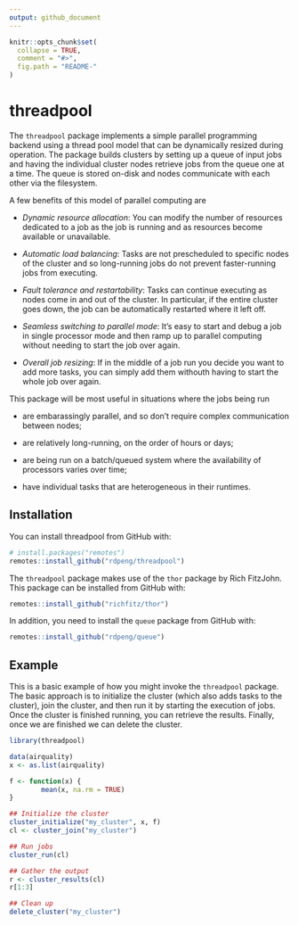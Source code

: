 ```yaml
---
output: github_document
---
```


<!-- README.md is generated from README.Rmd. Please edit that file -->

```r
knitr::opts_chunk$set(
  collapse = TRUE,
  comment = "#>",
  fig.path = "README-"
)
```

# threadpool

The `threadpool` package implements a simple parallel programming backend using a thread pool model that can be dynamically resized during operation. The package builds clusters by setting up a queue of input jobs and having the individual cluster nodes retrieve jobs from the queue one at a time. The queue is stored on-disk and nodes communicate with each other via the filesystem.

A few benefits of this model of parallel computing are

* *Dynamic resource allocation*: You can modify the number of resources dedicated to a job as the job is running and as resources become available or unavailable.

* *Automatic load balancing*: Tasks are not prescheduled to specific nodes of the cluster and so long-running jobs do not prevent faster-running jobs from executing.

* *Fault tolerance and restartability*: Tasks can continue executing as nodes come in and out of the cluster. In particular, if the entire cluster goes down, the job can be automatically restarted where it left off.

* *Seamless switching to parallel mode*: It's easy to start and debug a job in single processor mode and then ramp up to parallel computing without needing to start the job over again.

* *Overall job resizing*: If in the middle of a job run you decide you want to add more tasks, you can simply add them withouth having to start the whole job over again. 

This package will be most useful in situations where the jobs being run

* are embarassingly parallel, and so don't require complex communication between nodes;

* are relatively long-running, on the order of hours or days; 

* are being run on a batch/queued system where the availability of processors varies over time;

* have individual tasks that are heterogeneous in their runtimes.

## Installation

You can install threadpool from GitHub with:

```r
# install.packages("remotes")
remotes::install_github("rdpeng/threadpool")
```

The `threadpool` package makes use of the `thor` package by Rich FitzJohn. This package can be installed from GitHub with:

```r
remotes::install_github("richfitz/thor")
```

In addition, you need to install the `queue` package from GitHub with:

```r
remotes::install_github("rdpeng/queue")
```



## Example

This is a basic example of how you might invoke the `threadpool` package. The basic approach is to initialize the cluster (which also adds tasks to the cluster), join the cluster, and then run it by starting the execution of jobs. Once the cluster is finished running, you can retrieve the results. Finally, once we are finished we can delete the cluster.

```r
library(threadpool)

data(airquality)
x <- as.list(airquality)

f <- function(x) {
        mean(x, na.rm = TRUE)
}

## Initialize the cluster
cluster_initialize("my_cluster", x, f)
cl <- cluster_join("my_cluster")

## Run jobs
cluster_run(cl)

## Gather the output
r <- cluster_results(cl)
r[1:3]

## Clean up
delete_cluster("my_cluster")
```
